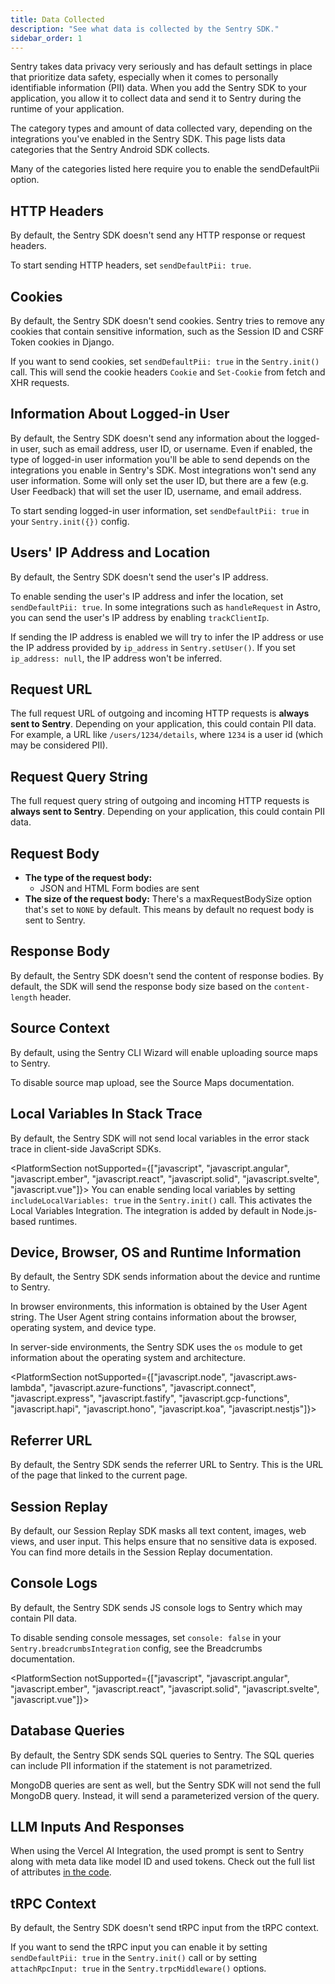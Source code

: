 ```yaml
---
title: Data Collected
description: "See what data is collected by the Sentry SDK."
sidebar_order: 1
---
```


Sentry takes data privacy very seriously and has default settings in place that prioritize data safety, especially when it comes to personally identifiable information (PII) data. When you add the Sentry SDK to your application, you allow it to collect data and send it to Sentry during the runtime of your application.

The category types and amount of data collected vary, depending on the integrations you've enabled in the Sentry SDK. This page lists data categories that the Sentry Android SDK collects.

Many of the categories listed here require you to enable the <PlatformLink to="/configuration/options/#sendDefaultPii">sendDefaultPii option</PlatformLink>.

## HTTP Headers

By default, the Sentry SDK doesn't send any HTTP response or request headers.

To start sending HTTP headers, set <PlatformLink to="/configuration/options/#sendDefaultPii">`sendDefaultPii: true`</PlatformLink>.

## Cookies

By default, the Sentry SDK doesn't send cookies. Sentry tries to remove any cookies that contain sensitive information, such as the Session ID and CSRF Token cookies in Django.

If you want to send cookies, set `sendDefaultPii: true` in the `Sentry.init()` call. This will send the cookie headers `Cookie` and `Set-Cookie` from fetch and XHR requests.

## Information About Logged-in User

By default, the Sentry SDK doesn't send any information about the logged-in user, such as email address, user ID, or username. Even if enabled, the type of logged-in user information you'll be able to send depends on the integrations you enable in Sentry's SDK. Most integrations won't send any user information. Some will only set the user ID, but there are a few (e.g. <PlatformLink to="/user-feedback/">User Feedback</PlatformLink>) that will set the user ID, username, and email address.

To start sending logged-in user information, set <PlatformLink to="/configuration/options/#sendDefaultPii">`sendDefaultPii: true`</PlatformLink> in your `Sentry.init({})` config.

## Users' IP Address and Location

By default, the Sentry SDK doesn't send the user's IP address.

To enable sending the user's IP address and infer the location, set <PlatformLink to="/configuration/options/#sendDefaultPii">`sendDefaultPii: true`</PlatformLink>. In some integrations such as <PlatformLink to="/guides/astro/#customize-server-instrumentation">`handleRequest`</PlatformLink> in Astro, you can send the user's IP address by enabling `trackClientIp`.

If sending the IP address is enabled we will try to infer the IP address or use the IP address provided by `ip_address` in <PlatformLink to="/apis/#setUser">`Sentry.setUser()`</PlatformLink>. If you set `ip_address: null`, the IP address won't be inferred.

## Request URL

The full request URL of outgoing and incoming HTTP requests is **always sent to Sentry**. Depending on your application, this could contain PII data. For example, a URL like `/users/1234/details`, where `1234` is a user id (which may be considered PII).

## Request Query String

The full request query string of outgoing and incoming HTTP requests is **always sent to Sentry**. Depending on your application, this could contain PII data.

## Request Body

- **The type of the request body:**
  - JSON and HTML Form bodies are sent
- **The size of the request body:** There's a <PlatformLink to="/configuration/options/#max-request-body-size">maxRequestBodySize</PlatformLink> option that's set to `NONE` by default. This means by default no request body is sent to Sentry.

## Response Body

By default, the Sentry SDK doesn't send the content of response bodies. By default, the SDK will send the response body size based on the `content-length` header.

## Source Context

By default, using the Sentry CLI Wizard will enable uploading source maps to Sentry.

To disable source map upload, see <PlatformLink to="/sourcemaps">the Source Maps documentation</PlatformLink>.

## Local Variables In Stack Trace

By default, the Sentry SDK will not send local variables in the error stack trace in client-side JavaScript SDKs.

<PlatformSection notSupported={["javascript", "javascript.angular", "javascript.ember", "javascript.react", "javascript.solid", "javascript.svelte", "javascript.vue"]}>
  You can enable sending local variables by setting `includeLocalVariables: true` in the `Sentry.init()` call. This activates the <PlatformLink to="/configuration/integrations/localvariables">Local Variables Integration</PlatformLink>. The integration is added by default in Node.js-based runtimes.
</PlatformSection>

## Device, Browser, OS and Runtime Information

By default, the Sentry SDK sends information about the device and runtime to Sentry.

In browser environments, this information is obtained by the User Agent string. The User Agent string contains information about the browser, operating system, and device type.

In server-side environments, the Sentry SDK uses the `os` module to get information about the operating system and architecture.

<PlatformSection notSupported={["javascript.node", "javascript.aws-lambda", "javascript.azure-functions", "javascript.connect", "javascript.express", "javascript.fastify", "javascript.gcp-functions", "javascript.hapi",  "javascript.hono", "javascript.koa", "javascript.nestjs"]}>
  ## Referrer URL

  By default, the Sentry SDK sends the referrer URL to Sentry. This is the URL of the page that linked to the current page.

  ## Session Replay

  By default, our Session Replay SDK masks all text content, images, web views, and user input. This helps ensure that no sensitive data is exposed. You can find <PlatformLink to="/session-replay/privacy/">more details in the Session Replay documentation</PlatformLink>.

  ## Console Logs

  By default, the Sentry SDK sends JS console logs to Sentry which may contain PII data.

  To disable sending console messages, set `console: false` in your `Sentry.breadcrumbsIntegration` config, see <PlatformLink to="configuration/integrations/breadcrumbs/">the Breadcrumbs documentation</PlatformLink>.

</PlatformSection>

<PlatformSection notSupported={["javascript", "javascript.angular", "javascript.ember", "javascript.react", "javascript.solid", "javascript.svelte", "javascript.vue"]}>
  ## Database Queries

  By default, the Sentry SDK sends SQL queries to Sentry. The SQL queries can include PII information if the statement is not parametrized.

  MongoDB queries are sent as well, but the Sentry SDK will not send the full MongoDB query. Instead, it will send a parameterized version of the query.

  ## LLM Inputs And Responses

  When using the <PlatformLink to="/configuration/integrations/vercelai/">Vercel AI Integration</PlatformLink>, the used prompt is sent to Sentry along with meta data like model ID and used tokens. Check out the full list of attributes [in the code](https://github.com/getsentry/sentry-javascript/blob/master/packages/node/src/integrations/tracing/vercelai/index.ts).

  ## tRPC Context

  By default, the Sentry SDK doesn't send tRPC input from the tRPC context.

  If you want to send the tRPC input you can enable it by setting `sendDefaultPii: true` in the `Sentry.init()` call or by setting `attachRpcInput: true` in the `Sentry.trpcMiddleware()` options.

</PlatformSection>
